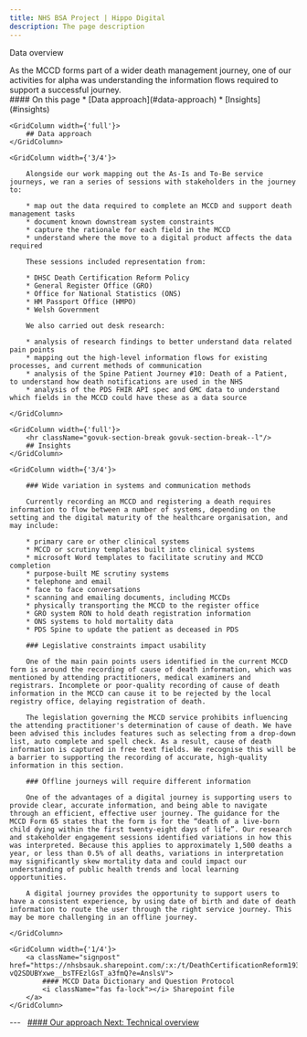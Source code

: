 ```yaml
---
title: NHS BSA Project | Hippo Digital
description: The page description
---
```


<Heading caption='Our approach' tag='h1'>Data overview</Heading>

<GridRow>
    <GridColumn width={'2/3'}>
        <LeadParagraph>
            As the MCCD forms part of a wider death management journey, one of our activities for alpha was understanding the information flows required to support a successful journey.
        </LeadParagraph>
    </GridColumn>
    <GridColumn width={'1/3'}>
        <nav className="in-page-nav">
            #### On this page
            * [Data approach](#data-approach)
            * [Insights](#insights)
        </nav>
    </GridColumn>
</GridRow>

<GridRow>

    <GridColumn width={'full'}>
        ## Data approach
    </GridColumn>

    <GridColumn width={'3/4'}>

        Alongside our work mapping out the As-Is and To-Be service journeys, we ran a series of sessions with stakeholders in the journey to: 

        * map out the data required to complete an MCCD and support death management tasks
        * document known downstream system constraints
        * capture the rationale for each field in the MCCD
        * understand where the move to a digital product affects the data required

        These sessions included representation from: 

        * DHSC Death Certification Reform Policy
        * General Register Office (GRO)
        * Office for National Statistics (ONS)
        * HM Passport Office (HMPO)
        * Welsh Government

        We also carried out desk research: 

        * analysis of research findings to better understand data related pain points
        * mapping out the high-level information flows for existing processes, and current methods of communication
        * analysis of the Spine Patient Journey #10: Death of a Patient, to understand how death notifications are used in the NHS
        * analysis of the PDS FHIR API spec and GMC data to understand which fields in the MCCD could have these as a data source

    </GridColumn>

</GridRow>

<GridRow>

    <GridColumn width={'full'}>
        <hr className="govuk-section-break govuk-section-break--l"/>
        ## Insights
    </GridColumn>

    <GridColumn width={'3/4'}>

        ### Wide variation in systems and communication methods

        Currently recording an MCCD and registering a death requires information to flow between a number of systems, depending on the setting and the digital maturity of the healthcare organisation, and may include: 

        * primary care or other clinical systems
        * MCCD or scrutiny templates built into clinical systems
        * microsoft Word templates to facilitate scrutiny and MCCD completion
        * purpose-built ME scrutiny systems
        * telephone and email
        * face to face conversations
        * scanning and emailing documents, including MCCDs
        * physically transporting the MCCD to the register office
        * GRO system RON to hold death registration information
        * ONS systems to hold mortality data
        * PDS Spine to update the patient as deceased in PDS

        ### Legislative constraints impact usability 

        One of the main pain points users identified in the current MCCD form is around the recording of cause of death information, which was mentioned by attending practitioners, medical examiners and registrars. Incomplete or poor-quality recording of cause of death information in the MCCD can cause it to be rejected by the local registry office, delaying registration of death.

        The legislation governing the MCCD service prohibits influencing the attending practitioner's determination of cause of death. We have been advised this includes features such as selecting from a drop-down list, auto complete and spell check. As a result, cause of death information is captured in free text fields. We recognise this will be a barrier to supporting the recording of accurate, high-quality information in this section.

        ### Offline journeys will require different information 

        One of the advantages of a digital journey is supporting users to provide clear, accurate information, and being able to navigate through an efficient, effective user journey. The guidance for the MCCD Form 65 states that the form is for the “death of a live-born child dying within the first twenty-eight days of life”. Our research and stakeholder engagement sessions identified variations in how this was interpreted. Because this applies to approximately 1,500 deaths a year, or less than 0.5% of all deaths, variations in interpretation may significantly skew mortality data and could impact our understanding of public health trends and local learning opportunities.

        A digital journey provides the opportunity to support users to have a consistent experience, by using date of birth and date of death information to route the user through the right service journey. This may be more challenging in an offline journey.

    </GridColumn>
    
    <GridColumn width={'1/4'}>
        <a className="signpost" href="https://nhsbsauk.sharepoint.com/:x:/t/DeathCertificationReform193/EVbVHAlWk59HqQ4p-vQ2SDUBYxwe__bsTFEzlGsT_a3fmQ?e=AnslsV">
            #### MCCD Data Dictionary and Question Protocol
            <i className="fas fa-lock"></i> Sharepoint file
        </a>
    </GridColumn>

</GridRow>

<GridRow>
    <GridColumn width={'full'}>
        ---
    </GridColumn>
</GridRow>
<GridRow>
    <GridColumn width={'1/2'}>
        &nbsp;
    </GridColumn>
    <GridColumn width={'1/2'}>
        <a className="next-page" href="/approach/technical">
            #### Our approach
            Next: <span>Technical overview</span>
        </a>
    </GridColumn>
</GridRow>